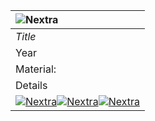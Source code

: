 
| <Image src="/4.jpg" alt="Nextra" width={4096} height={2734} layout="intrinsic"/> |
| :--- |
| _Title_ |
| Year |
| Material: |
| Details |
| <a class="detail" href="./public/elma1.jpg"><Image src="/thumb/A.png" alt="Nextra" width={100} height={100} layout="intrinsic"/></a><a class="detail" href="./public/elma1.jpg"><Image src="/thumb/A.png" alt="Nextra" width={100} height={100} layout="intrinsic"/></a><a class="detail" href="./public/elma1.jpg"><Image src="/thumb/A.png" alt="Nextra" width={100} height={100} layout="intrinsic"/></a> |
